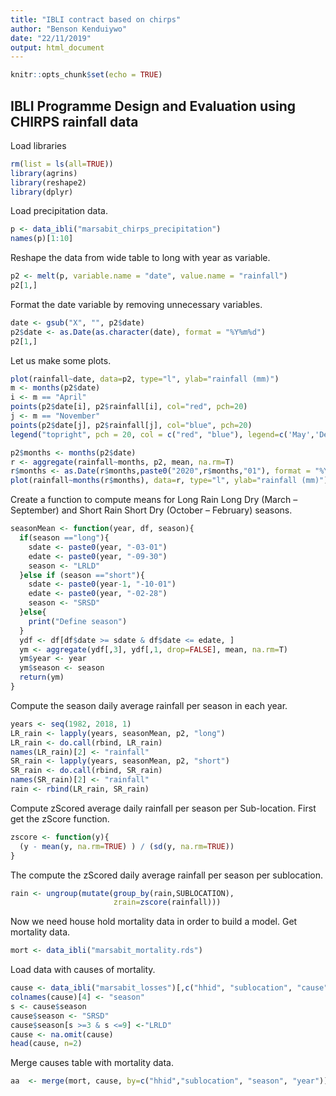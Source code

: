 ```yaml
---
title: "IBLI contract based on chirps"
author: "Benson Kenduiywo"
date: "22/11/2019"
output: html_document
---
```


```r
knitr::opts_chunk$set(echo = TRUE)
```

## IBLI Programme Design and Evaluation using CHIRPS rainfall data

 Load libraries
 
```r
rm(list = ls(all=TRUE))
library(agrins)
library(reshape2)
library(dplyr)

```

Load precipitation data.

```r
p <- data_ibli("marsabit_chirps_precipitation")
names(p)[1:10]

```

Reshape the data from wide table to long with year as variable.

```r
p2 <- melt(p, variable.name = "date", value.name = "rainfall")
p2[1,]

```

Format the date variable by removing unnecessary variables.

```r
date <- gsub("X", "", p2$date)
p2$date <- as.Date(as.character(date), format = "%Y%m%d")
p2[1,]

```

Let us make some plots.


```r
plot(rainfall~date, data=p2, type="l", ylab="rainfall (mm)")
m <- months(p2$date)
i <- m == "April"
points(p2$date[i], p2$rainfall[i], col="red", pch=20)
j <- m == "November"
points(p2$date[j], p2$rainfall[j], col="blue", pch=20)
legend("topright", pch = 20, col = c("red", "blue"), legend=c('May','December'), title="Month")

p2$months <- months(p2$date)
r <- aggregate(rainfall~months, p2, mean, na.rm=T)
r$months <- as.Date(r$months,paste0("2020",r$months,"01"), format = "%Y%B%d")
plot(rainfall~months(r$months), data=r, type="l", ylab="rainfall (mm)")

```

Create a function to compute means for Long Rain Long Dry (March -- September) and Short Rain Short Dry (October -- February) seasons.

```r
seasonMean <- function(year, df, season){
  if(season =="long"){
    sdate <- paste0(year, "-03-01")
    edate <- paste0(year, "-09-30")
    season <- "LRLD"
  }else if (season =="short"){
    sdate <- paste0(year-1, "-10-01")
    edate <- paste0(year, "-02-28")
    season <- "SRSD"
  }else{
    print("Define season")
  }
  ydf <- df[df$date >= sdate & df$date <= edate, ]
  ym <- aggregate(ydf[,3], ydf[,1, drop=FALSE], mean, na.rm=T)
  ym$year <- year
  ym$season <- season
  return(ym)
}

```

Compute the season daily average rainfall per season in each year.

```r
years <- seq(1982, 2018, 1)
LR_rain <- lapply(years, seasonMean, p2, "long")
LR_rain <- do.call(rbind, LR_rain)
names(LR_rain)[2] <- "rainfall"
SR_rain <- lapply(years, seasonMean, p2, "short")
SR_rain <- do.call(rbind, SR_rain)
names(SR_rain)[2] <- "rainfall"
rain <- rbind(LR_rain, SR_rain)

```

Compute zScored average daily rainfall per season per Sub-location. First get the zScore function.

```r

zscore <- function(y){
  (y - mean(y, na.rm=TRUE) ) / (sd(y, na.rm=TRUE))
}

```

The compute the zScored daily average rainfall per season per sublocation.

```r
rain <- ungroup(mutate(group_by(rain,SUBLOCATION), 
                       zrain=zscore(rainfall)))

```

Now we need house hold mortality data in order to build a model. Get mortality data.

```r
mort <- data_ibli("marsabit_mortality.rds")

```

Load data with causes of mortality.

```r
cause <- data_ibli("marsabit_losses")[,c("hhid", "sublocation", "cause","month", "year")]
colnames(cause)[4] <- "season"
s <- cause$season
cause$season <- "SRSD"
cause$season[s >=3 & s <=9] <-"LRLD"
cause <- na.omit(cause)
head(cause, n=2)

```


Merge causes table with mortality data.

```r
aa  <- merge(mort, cause, by=c("hhid","sublocation", "season", "year"))
```



